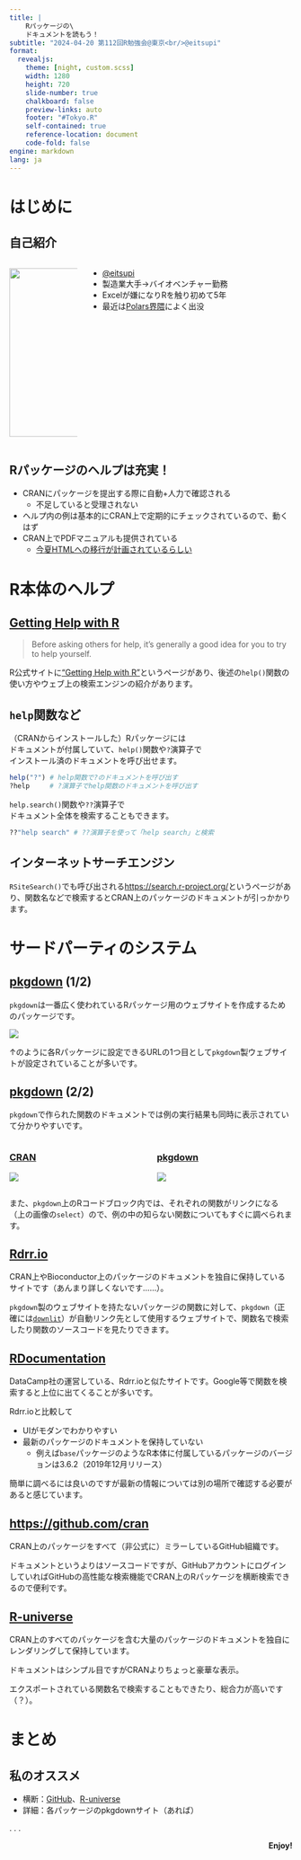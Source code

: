```yaml
---
title: |
    Rパッケージの\
    ドキュメントを読もう！
subtitle: "2024-04-20 第112回R勉強会@東京<br/>@eitsupi"
format:
  revealjs:
    theme: [night, custom.scss]
    width: 1280
    height: 720
    slide-number: true
    chalkboard: false
    preview-links: auto
    footer: "#Tokyo.R"
    self-contained: true
    reference-location: document
    code-fold: false
engine: markdown
lang: ja
---
```


# はじめに

## 自己紹介

:::: {.columns}

::: {.column width="25%"}

![](../image/eitsupi.jpg){fig-align="center" width="300" height="300"}

:::

::: {.column width="75%"}

- [@eitsupi](https://github.com/eitsupi)
- 製造業大手→バイオベンチャー勤務
- Excelが嫌になりRを触り初めて5年
- 最近は[Polars界隈](https://github.com/pola-rs)によく出没

:::

::::

## Rパッケージのヘルプは充実！

- CRANにパッケージを提出する際に自動+人力で確認される
  - 不足していると受理されない
- ヘルプ内の例は基本的にCRAN上で定期的にチェックされているので、動くはず
- CRAN上でPDFマニュアルも提供されている
  - [今夏HTMLへの移行が計画されているらしい](https://fosstodon.org/@Lluis_Revilla/112274253197303526)

# R本体のヘルプ

## [Getting Help with R](https://www.r-project.org/help.html)

> Before asking others for help, it’s generally a good idea for you to try to help yourself.

R公式サイトに["Getting Help with R"](https://www.r-project.org/help.html)というページがあり、後述の`help()`関数の使い方やウェブ上の検索エンジンの紹介があります。

## `help`関数など

（CRANからインストールした）Rパッケージには\
ドキュメントが付属していて、`help()`関数や`?`演算子で\
インストール済のドキュメントを呼び出せます。

```.r
help("?") # help関数で?のドキュメントを呼び出す
?help     # ?演算子でhelp関数のドキュメントを呼び出す
```

`help.search()`関数や`??`演算子で\
ドキュメント全体を検索することもできます。

```.r
??"help search" # ??演算子を使って「help search」と検索
```

## インターネットサーチエンジン

`RSiteSearch()`でも呼び出される<https://search.r-project.org/>というページがあり、関数名などで検索するとCRAN上のパッケージのドキュメントが引っかかります。

# サードパーティのシステム

## [pkgdown](https://pkgdown.r-lib.org/) (1/2)

`pkgdown`は一番広く使われているRパッケージ用のウェブサイトを作成するためのパッケージです。

![](dplyr-cran.png){fig-align="center"}

↑のように各Rパッケージに設定できるURLの1つ目として`pkgdown`製ウェブサイトが設定されていることが多いです。

## [pkgdown](https://pkgdown.r-lib.org/) (2/2)

`pkgdown`で作られた関数のドキュメントでは例の実行結果も同時に表示されていて分かりやすいです。

:::: {.columns}

::: {.column width="50%"}

### [CRAN](https://search.r-project.org/CRAN/refmans/dplyr/html/mutate.html)

![](dplyr-mutate-cran.png){fig-align="center"}

:::

::: {.column width="50%"}

### [pkgdown](https://dplyr.tidyverse.org/reference/mutate.html)

![](dplyr-mutate-pkgdown.png){fig-align="center"}

:::

::::

また、`pkgdown`上のRコードブロック内では、それぞれの関数がリンクになる（上の画像の`select`）ので、例の中の知らない関数についてもすぐに調べられます。

## [Rdrr.io](https://rdrr.io/)

CRAN上やBioconductor上のパッケージのドキュメントを独自に保持しているサイトです（あんまり詳しくないです……）。

`pkgdown`製のウェブサイトを持たないパッケージの関数に対して、`pkgdown`（正確には[`downlit`](https://downlit.r-lib.org/)）が自動リンク先として使用するウェブサイトで、関数名で検索したり関数のソースコードを見たりできます。

## [RDocumentation](https://www.rdocumentation.org/)

DataCamp社の運営している、Rdrr.ioと似たサイトです。Google等で関数を検索すると上位に出てくることが多いです。

Rdrr.ioと比較して

- UIがモダンでわかりやすい
- 最新のパッケージのドキュメントを保持していない
  - 例えば`base`パッケージのようなR本体に付属しているパッケージのバージョンは3.6.2（2019年12月リリース）

簡単に調べるには良いのですが最新の情報については別の場所で確認する必要があると感じています。

## <https://github.com/cran>

CRAN上のパッケージをすべて（非公式に）ミラーしているGitHub組織です。

ドキュメントというよりはソースコードですが、GitHubアカウントにログインしていればGitHubの高性能な検索機能でCRAN上のRパッケージを横断検索できるので便利です。

## [R-universe](https://r-universe.dev)

CRAN上のすべてのパッケージを含む大量のパッケージのドキュメントを独自にレンダリングして保持しています。

ドキュメントはシンプル目ですがCRANよりちょっと豪華な表示。

エクスポートされている関数名で検索することもできたり、総合力が高いです（？）。

# まとめ

## 私のオススメ

::: {.incremental}

- 横断：[GitHub](https://github.com/cran)、[R-universe](https://r-universe.dev)
- 詳細：各パッケージのpkgdownサイト（あれば）

:::

. . .

<div style="text-align: right;">
**Enjoy!**
</div>
